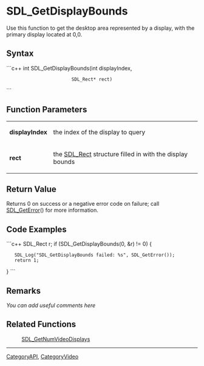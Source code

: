 
= SDL_GetDisplayBounds =
Use this function to get the desktop area represented by a display, with the primary display located at 0,0.


== Syntax ==
```c++
int SDL_GetDisplayBounds(int       displayIndex,
                         SDL_Rect* rect)
```

== Function Parameters ==
{|
|'''displayIndex'''
|the index of the display to query
|-
|'''rect'''
|the [[SDL_Rect]] structure filled in with the display bounds
|}

== Return Value ==
Returns 0 on success or a negative error code on failure; call [[SDL_GetError]]() for more information.

== Code Examples ==
```c++
SDL_Rect r;
if (SDL_GetDisplayBounds(0, &r) != 0) {
    SDL_Log("SDL_GetDisplayBounds failed: %s", SDL_GetError());
    return 1;
}
```

== Remarks ==
''You can add useful comments here''

== Related Functions ==
:[[SDL_GetNumVideoDisplays]]

----
[[CategoryAPI]], [[CategoryVideo]]
